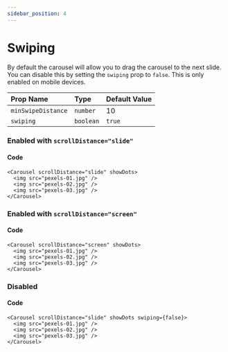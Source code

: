 ```yaml
---
sidebar_position: 4
---
```



# Swiping

By default the carousel will allow you to drag the carousel to the next slide. You can disable this by setting the `swiping` prop to `false`. This is only enabled on mobile devices.

| Prop Name  | Type      | Default Value |
| :--------- | :-------- | :------------ |
| `minSwipeDistance`  | `number` | 10        |
| `swiping`  | `boolean` | `true`        |

### Enabled with `scrollDistance="slide"`

<Carousel scrollDistance="slide" showDots>
  <div className="demo-slide bg-green-500" />
  <div className="demo-slide bg-red-500" />
  <div className="demo-slide bg-blue-500" />
  <div className="demo-slide bg-yellow-500" />
  <div className="demo-slide bg-gray-500" />
  <div className="demo-slide bg-orange-500" />
  <div className="demo-slide bg-blue-700" />
  <div className="demo-slide bg-red-900" />
  <div className="demo-slide bg-gray-800" />
  <div className="demo-slide bg-green-500" />
</Carousel>

#### Code

```tsx
<Carousel scrollDistance="slide" showDots>
  <img src="pexels-01.jpg" />
  <img src="pexels-02.jpg" />
  <img src="pexels-03.jpg" />
</Carousel>
```

### Enabled with `scrollDistance="screen"`

<Carousel scrollDistance="screen" showDots>
  <div className="demo-slide bg-green-500" />
  <div className="demo-slide bg-red-500" />
  <div className="demo-slide bg-blue-500" />
  <div className="demo-slide bg-yellow-500" />
  <div className="demo-slide bg-gray-500" />
  <div className="demo-slide bg-orange-500" />
  <div className="demo-slide bg-blue-700" />
  <div className="demo-slide bg-red-900" />
  <div className="demo-slide bg-gray-800" />
  <div className="demo-slide bg-green-500" />
</Carousel>

#### Code

```tsx
<Carousel scrollDistance="screen" showDots>
  <img src="pexels-01.jpg" />
  <img src="pexels-02.jpg" />
  <img src="pexels-03.jpg" />
</Carousel>
```

### Disabled

<Carousel scrollDistance="slide" showDots swiping={false}>
  <div className="demo-slide bg-green-500" />
  <div className="demo-slide bg-red-500" />
  <div className="demo-slide bg-blue-500" />
  <div className="demo-slide bg-yellow-500" />
  <div className="demo-slide bg-gray-500" />
  <div className="demo-slide bg-orange-500" />
  <div className="demo-slide bg-blue-700" />
  <div className="demo-slide bg-red-900" />
  <div className="demo-slide bg-gray-800" />
  <div className="demo-slide bg-green-500" />
</Carousel>

#### Code

```tsx
<Carousel scrollDistance="slide" showDots swiping={false}>
  <img src="pexels-01.jpg" />
  <img src="pexels-02.jpg" />
  <img src="pexels-03.jpg" />
</Carousel>
```
